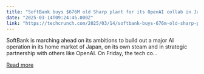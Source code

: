```yaml
---
title: "SoftBank buys $676M old Sharp plant for its OpenAI collab in Japan"
date: "2025-03-14T09:24:45.000Z"
link: "https://techcrunch.com/2025/03/14/softbank-buys-676m-old-sharp-plant-for-its-openai-collab-in-japan/"
---
```


SoftBank is marching ahead on its ambitions to build out a major AI operation in its home market of Japan, on its own steam and in strategic partnership with others like OpenAI. On Friday, the tech co...

[Read more](https://techcrunch.com/2025/03/14/softbank-buys-676m-old-sharp-plant-for-its-openai-collab-in-japan/)
